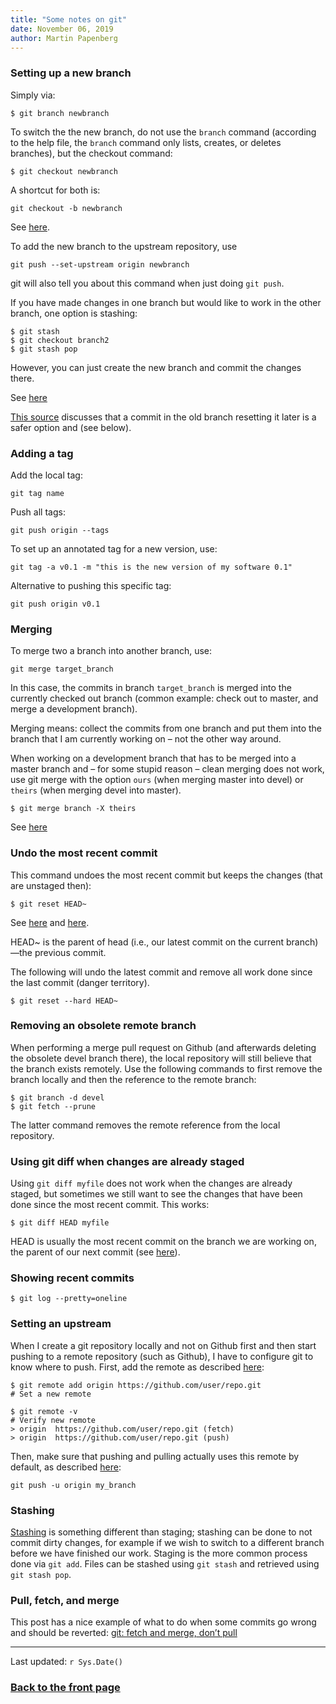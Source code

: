 ```yaml
---
title: "Some notes on git"
date: November 06, 2019
author: Martin Papenberg
---
```


### Setting up a new branch

Simply via:

```
$ git branch newbranch
```

To switch the the new branch, do not use the `branch` command (according
to the help file, the `branch` command only lists, creates, or deletes 
branches), but the checkout command:

```
$ git checkout newbranch
```

A shortcut for both is:

```
git checkout -b newbranch
```

See [here](https://happygitwithr.com/git-branches.html).

To add the new branch to the upstream repository, use 

```
git push --set-upstream origin newbranch
```

git will also tell you about this command when just doing `git push`.

If you have made changes in one branch but would like to work in the 
other branch, one option is stashing:

```
$ git stash
$ git checkout branch2
$ git stash pop
```

However, you can just create the new branch and commit the changes 
there.

See [here](https://stackoverflow.com/questions/556923/how-do-i-merge-my-local-uncommitted-changes-into-another-git-branch)

[This 
source](https://happygitwithr.com/git-branches.html#switching-branches) 
discusses that a commit in the old branch resetting it later is a safer
option and (see below). 

### Adding a tag

Add the local tag:

```
git tag name
```

Push all tags:

```
git push origin --tags
```

To set up an annotated tag for a new version, use:

```
git tag -a v0.1 -m "this is the new version of my software 0.1"
```

Alternative to pushing this specific tag:

```
git push origin v0.1
```

### Merging

To merge two a branch into another branch, use:

```
git merge target_branch
```

In this case, the commits in branch `target_branch` is merged into the 
currently checked out branch (common example: check out to master, 
and merge a development branch).

Merging means: collect the commits from one branch and put them into
the branch that I am currently working on -- not the other way around.

When working on a development branch that has to be merged into a 
master branch and -- for some stupid reason -- clean merging does not
work, use git merge with the option `ours` (when merging master into 
devel) or `theirs` (when merging devel into master).

```
$ git merge branch -X theirs
```

See [here](https://stackoverflow.com/questions/13594344/force-git-to-always-choose-the-newer-version-during-a-merge)

### Undo the most recent commit

This command undoes the most recent commit but keeps the changes (that
are unstaged then):

```
$ git reset HEAD~
```

See [here](https://stackoverflow.com/questions/927358/how-do-i-undo-the-most-recent-local-commits-in-git)
and [here](https://git-scm.com/book/en/v2/Git-Tools-Reset-Demystified).

HEAD~ is the parent of head (i.e., our latest commit on the current 
branch)---the previous commit.

The following will undo the latest commit and remove all work done since
the last commit (danger territory).

```
$ git reset --hard HEAD~
```

### Removing an obsolete remote branch

When performing a merge pull request on Github (and afterwards deleting 
the obsolete devel branch there), the local repository will still 
believe that the branch exists remotely. Use the following commands to 
first remove the branch locally and then the reference to the remote 
branch:

```
$ git branch -d devel
$ git fetch --prune
```

The latter command removes the remote reference from the local 
repository.

### Using git diff when changes are already staged

Using `git diff myfile` does not work when the changes are already 
staged, but sometimes we still want to see the changes that have been
done since the most recent commit. This works:

```
$ git diff HEAD myfile
```

HEAD is usually the most recent commit on the branch we are working on,
the parent of our next commit (see 
[here](https://stackoverflow.com/questions/2304087/what-is-head-in-git)).

### Showing recent commits

```
$ git log --pretty=oneline
```

### Setting an upstream

When I create a git repository locally and not on Github first and then
start pushing to a remote repository (such as Github), I have to 
configure git to know where to push. First, add the remote as described
[here](https://help.github.com/en/github/using-git/adding-a-remote):

```
$ git remote add origin https://github.com/user/repo.git
# Set a new remote

$ git remote -v
# Verify new remote
> origin  https://github.com/user/repo.git (fetch)
> origin  https://github.com/user/repo.git (push)
```

Then, make sure that pushing and pulling actually uses this remote by 
default, as described [here](https://stackoverflow.com/questions/6089294/why-do-i-need-to-do-set-upstream-all-the-time):

```
git push -u origin my_branch
```

### Stashing

[Stashing](https://git-scm.com/book/en/v1/Git-Tools-Stashing) is 
something different than staging; stashing can be done to not commit 
dirty changes, for example if we wish to switch to a different branch 
before we have finished our work. Staging is the more common process 
done via `git add`. Files can be stashed using `git stash` and retrieved
using `git stash pop`.

### Pull, fetch, and merge

This post has a nice example of what to do when some commits go wrong 
and should be reverted: [git: fetch and merge, don’t pull](https://longair.net/blog/2009/04/16/git-fetch-and-merge/)

---

Last updated: `r Sys.Date()`

### <a href="index.html">Back to the front page</a>

&nbsp;
